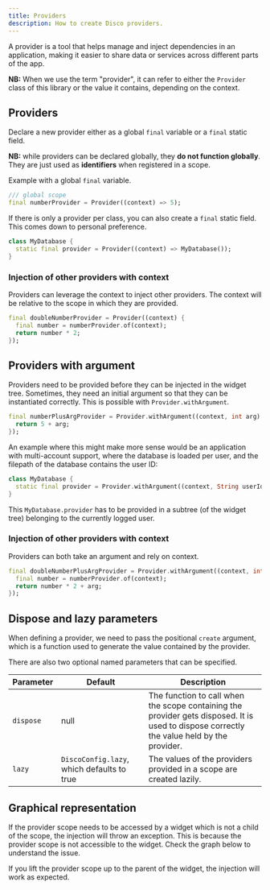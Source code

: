 ```yaml
---
title: Providers
description: How to create Disco providers.
---
```



A provider is a tool that helps manage and inject dependencies in an application, making it easier to share data or services across different parts of the app.

**NB:** When we use the term "provider", it can refer to either the `Provider` class of this library or the value it contains, depending on the context.

## Providers

Declare a new provider either as a global `final` variable or a `final` static field.

**NB:** while providers can be declared globally, they **do not function globally**. They are just used as **identifiers** when registered in a scope.

Example with a global `final` variable.

```dart
/// global scope
final numberProvider = Provider((context) => 5);
```

If there is only a provider per class, you can also create a `final` static field. This comes down to personal preference.

```dart
class MyDatabase {
  static final provider = Provider((context) => MyDatabase());
}
```

### Injection of other providers with context

Providers can leverage the context to inject other providers. The context will be relative to the scope in which they are provided.

```dart
final doubleNumberProvider = Provider((context) {
  final number = numberProvider.of(context);
  return number * 2;
});
```

## Providers with argument

Providers need to be provided before they can be injected in the widget tree. Sometimes, they need an initial argument so that they can be instantiated correctly. This is possible with `Provider.withArgument`.

```dart
final numberPlusArgProvider = Provider.withArgument((context, int arg) {
  return 5 + arg;
});
```

An example where this might make more sense would be an application with multi-account support, where the database is loaded per user, and the filepath of the database contains the user ID:

```dart
class MyDatabase {
  static final provider = Provider.withArgument((context, String userId) => MyDatabase.fromId(id));
}
```

This `MyDatabase.provider` has to be provided in a subtree (of the widget tree) belonging to the currently logged user.

### Injection of other providers with context

Providers can both take an argument and rely on context.

```dart
final doubleNumberPlusArgProvider = Provider.withArgument((context, int arg) {
  final number = numberProvider.of(context);
  return number * 2 + arg;
});
```

## Dispose and lazy parameters

When defining a provider, we need to pass the positional `create` argument, which is a function used to generate the value contained by the provider.

There are also two optional named parameters that can be specified.

| Parameter | Default | Description |
| -------------- | ------- | ----------- |
| `dispose`      | null    | The function to call when the scope containing the provider gets disposed. It is used to dispose correctly the value held by the provider. |
| `lazy`         | `DiscoConfig.lazy`, which defaults to true | The values of the providers provided in a scope are created lazily.|


## Graphical representation

If the provider scope needs to be accessed by a widget which is not a child of the scope, the injection will throw an exception. This is because the provider scope is not accessible to the widget.
Check the graph below to understand the issue.

<ThemeImage src="/provider-scope-exception.svg" darkSrc="/provider-scope-exception_dark.svg" alt="Graphical representation of provider scope exception"/>

If you lift the provider scope up to the parent of the widget, the injection will work as expected.

<ThemeImage src="/provider-scope.svg" darkSrc="/provider-scope_dark.svg" alt="Graphical representation of provider scope"/>

